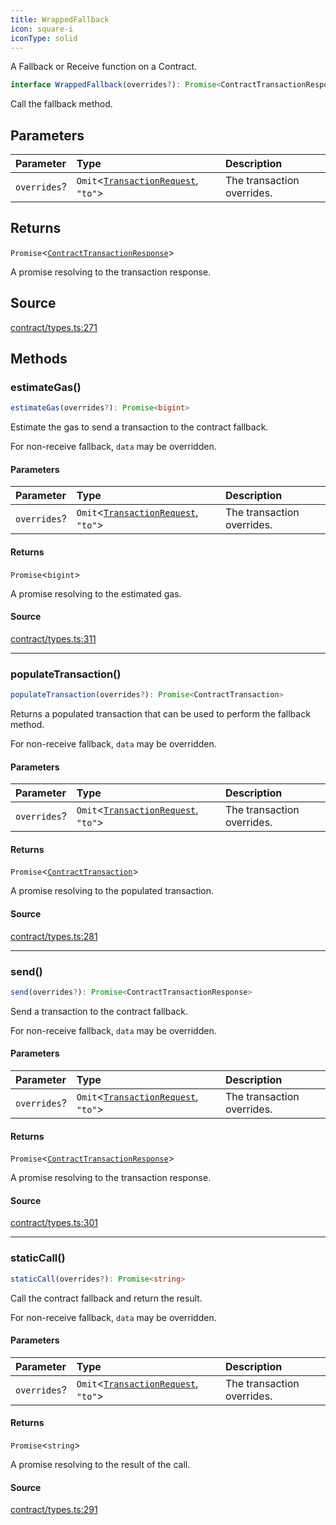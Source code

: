 ```yaml
---
title: WrappedFallback
icon: square-i
iconType: solid
---
```


A Fallback or Receive function on a Contract.

```ts
interface WrappedFallback(overrides?): Promise<ContractTransactionResponse>
```

Call the fallback method.

## Parameters

| Parameter | Type | Description |
| :------ | :------ | :------ |
| `overrides`? | `Omit`\<[`TransactionRequest`](/sdk/content/type-aliases/TransactionRequest), `"to"`\> | The transaction overrides. |

## Returns

`Promise`\<[`ContractTransactionResponse`](/sdk/content/classes/ContractTransactionResponse)\>

A promise resolving to the transaction response.

## Source

[contract/types.ts:271](https://github.com/dominant-strategies/quais.js/blob/ed42ffbfe60ddf7e7a3e8a6035ad3d7055fdc6f1/src/contract/types.ts#L271)

## Methods

### estimateGas()

```ts
estimateGas(overrides?): Promise<bigint>
```

Estimate the gas to send a transaction to the contract fallback.

For non-receive fallback, `data` may be overridden.

#### Parameters

| Parameter | Type | Description |
| :------ | :------ | :------ |
| `overrides`? | `Omit`\<[`TransactionRequest`](/sdk/content/type-aliases/TransactionRequest), `"to"`\> | The transaction overrides. |

#### Returns

`Promise`\<`bigint`\>

A promise resolving to the estimated gas.

#### Source

[contract/types.ts:311](https://github.com/dominant-strategies/quais.js/blob/ed42ffbfe60ddf7e7a3e8a6035ad3d7055fdc6f1/src/contract/types.ts#L311)

***

### populateTransaction()

```ts
populateTransaction(overrides?): Promise<ContractTransaction>
```

Returns a populated transaction that can be used to perform the fallback method.

For non-receive fallback, `data` may be overridden.

#### Parameters

| Parameter | Type | Description |
| :------ | :------ | :------ |
| `overrides`? | `Omit`\<[`TransactionRequest`](/sdk/content/type-aliases/TransactionRequest), `"to"`\> | The transaction overrides. |

#### Returns

`Promise`\<[`ContractTransaction`](/sdk/content/interfaces/ContractTransaction)\>

A promise resolving to the populated transaction.

#### Source

[contract/types.ts:281](https://github.com/dominant-strategies/quais.js/blob/ed42ffbfe60ddf7e7a3e8a6035ad3d7055fdc6f1/src/contract/types.ts#L281)

***

### send()

```ts
send(overrides?): Promise<ContractTransactionResponse>
```

Send a transaction to the contract fallback.

For non-receive fallback, `data` may be overridden.

#### Parameters

| Parameter | Type | Description |
| :------ | :------ | :------ |
| `overrides`? | `Omit`\<[`TransactionRequest`](/sdk/content/type-aliases/TransactionRequest), `"to"`\> | The transaction overrides. |

#### Returns

`Promise`\<[`ContractTransactionResponse`](/sdk/content/classes/ContractTransactionResponse)\>

A promise resolving to the transaction response.

#### Source

[contract/types.ts:301](https://github.com/dominant-strategies/quais.js/blob/ed42ffbfe60ddf7e7a3e8a6035ad3d7055fdc6f1/src/contract/types.ts#L301)

***

### staticCall()

```ts
staticCall(overrides?): Promise<string>
```

Call the contract fallback and return the result.

For non-receive fallback, `data` may be overridden.

#### Parameters

| Parameter | Type | Description |
| :------ | :------ | :------ |
| `overrides`? | `Omit`\<[`TransactionRequest`](/sdk/content/type-aliases/TransactionRequest), `"to"`\> | The transaction overrides. |

#### Returns

`Promise`\<`string`\>

A promise resolving to the result of the call.

#### Source

[contract/types.ts:291](https://github.com/dominant-strategies/quais.js/blob/ed42ffbfe60ddf7e7a3e8a6035ad3d7055fdc6f1/src/contract/types.ts#L291)
